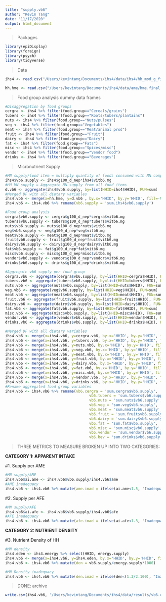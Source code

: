 ```yaml
---
title: "supply.vb6"
author: "Kevin Tang"
date: "11/17/2020"
output: html_document
---
```


> Packages

```r
library(epiDisplay)
library(foreign)
library(psych)
library(tidyverse)
```

>Data

```r
ihs4 <- read.csv("/Users/kevintang/Documents/ihs4/data/ihs4/hh_mod_g_final.csv")

hh.hme <- read.csv("/Users/kevintang/Documents/ihs4/data/ame/hme.final.csv")

```


>Food group analysis dummy data frames

```r
#Disaggregation by food groups
cergra <- ihs4 %>% filter(food.group=="Cereals/grains")
tubers <- ihs4 %>% filter(food.group=="Roots/tubers/plantains")
nuts <- ihs4 %>% filter(food.group=="Nuts/pulses")
veg <- ihs4 %>% filter(food.group=="Vegetables")
meat <- ihs4 %>% filter(food.group=="Meat/animal prod")
fruit <- ihs4 %>% filter(food.group=="Fruit")
dairy <- ihs4 %>% filter(food.group=="Dairy")
fat <- ihs4 %>% filter(food.group=="Fats")
misc <- ihs4 %>% filter(food.group=="Spices/misc")
vendor <- ihs4 %>% filter(food.group=="Vendor food")
drinks <- ihs4 %>% filter(food.group=="Beverages")
```

>Micronutrient Supply

```r
#MN supply/food item = multiply quantity of foods consumed with MN composition of food
ihs4$vb6.supply <- ihs4$g100_d_nep*ihs4$vitb6.mg
#HH MN supply = Aggregate MN supply from all food items 
d.vb6 <- aggregate(ihs4$vb6.supply, by=list(HHID=ihs4$HHID), FUN=sum)
#Merged DF with all dietary variables
ihs4.vb6 <- merge(x=hh.hme, y=d.vb6 , by.x='HHID', by.y='HHID', fill=-9999, all.x = TRUE)
ihs4.vb6 <- ihs4.vb6 %>% rename(vb6.supply = 'sum.ihs4$vb6.supply')

#Food group analysis
cergra$vb6.supply <- cergra$g100_d_nep*cergra$vitb6.mg
tubers$vb6.supply <- tubers$g100_d_nep*tubers$vitb6.mg
nuts$vb6.supply <- nuts$g100_d_nep*nuts$vitb6.mg
veg$vb6.supply <- veg$g100_d_nep*veg$vitb6.mg
meat$vb6.supply <- meat$g100_d_nep*meat$vitb6.mg
fruit$vb6.supply <- fruit$g100_d_nep*fruit$vitb6.mg
dairy$vb6.supply <- dairy$g100_d_nep*dairy$vitb6.mg
fat$vb6.supply <- fat$g100_d_nep*fat$vitb6.mg
misc$vb6.supply <- misc$g100_d_nep*misc$vitb6.mg
vendor$vb6.supply <- vendor$g100_d_nep*vendor$vitb6.mg
drinks$vb6.supply <- drinks$g100_d_nep*drinks$vitb6.mg

#Aggregate vb6 supply per food group
cergra.vb6 <- aggregate(cergra$vb6.supply, by=list(HHID=cergra$HHID), FUN=sum)
tubers.vb6 <- aggregate(tubers$vb6.supply, by=list(HHID=tubers$HHID), FUN=sum)
nuts.vb6 <- aggregate(nuts$vb6.supply, by=list(HHID=nuts$HHID), FUN=sum)
veg.vb6 <- aggregate(veg$vb6.supply, by=list(HHID=veg$HHID), FUN=sum)
meat.vb6 <- aggregate(meat$vb6.supply, by=list(HHID=meat$HHID), FUN=sum)
fruit.vb6 <- aggregate(fruit$vb6.supply, by=list(HHID=fruit$HHID), FUN=sum)
dairy.vb6 <- aggregate(dairy$vb6.supply, by=list(HHID=dairy$HHID), FUN=sum)
fat.vb6 <- aggregate(fat$vb6.supply, by=list(HHID=fat$HHID), FUN=sum)
misc.vb6 <- aggregate(misc$vb6.supply, by=list(HHID=misc$HHID), FUN=sum)
vendor.vb6 <- aggregate(vendor$vb6.supply, by=list(HHID=vendor$HHID), FUN=sum)
drinks.vb6 <- aggregate(drinks$vb6.supply, by=list(HHID=drinks$HHID), FUN=sum)

#Merged DF with all dietary variables
ihs4.vb6 <- merge(x=ihs4.vb6, y=cergra.vb6, by.x='HHID', by.y='HHID', fill=-9999, all.x = TRUE)
ihs4.vb6 <- merge(x=ihs4.vb6, y=tubers.vb6, by.x='HHID', by.y='HHID', fill=-9999, all.x = TRUE)
ihs4.vb6 <- merge(x=ihs4.vb6, y=nuts.vb6, by.x='HHID', by.y='HHID', fill=-9999, all.x = TRUE)
ihs4.vb6 <- merge(x=ihs4.vb6, y=veg.vb6, by.x='HHID', by.y='HHID', fill=-9999, all.x = TRUE)
ihs4.vb6 <- merge(x=ihs4.vb6, y=meat.vb6, by.x='HHID', by.y='HHID', fill=-9999, all.x = TRUE)
ihs4.vb6 <- merge(x=ihs4.vb6, y=fruit.vb6, by.x='HHID', by.y='HHID', fill=-9999, all.x = TRUE)
ihs4.vb6 <- merge(x=ihs4.vb6, y=dairy.vb6, by.x='HHID', by.y='HHID', fill=-9999, all.x = TRUE)
ihs4.vb6 <- merge(x=ihs4.vb6, y=fat.vb6, by.x='HHID', by.y='HHID', fill=-9999, all.x = TRUE)
ihs4.vb6 <- merge(x=ihs4.vb6, y=misc.vb6, by.x='HHID', by.y='HHID', fill=-9999, all.x = TRUE)
ihs4.vb6 <- merge(x=ihs4.vb6, y=vendor.vb6, by.x='HHID', by.y='HHID', fill=-9999, all.x = TRUE)
ihs4.vb6 <- merge(x=ihs4.vb6, y=drinks.vb6, by.x='HHID', by.y='HHID', fill=-9999, all.x = TRUE)
#Rename aggregated food group variables
ihs4.vb6 <- ihs4.vb6 %>% rename(vb6.cergra = 'sum.cergra$vb6.supply',
                                      vb6.tubers = 'sum.tubers$vb6.supply',
                                      vb6.nuts = 'sum.nuts$vb6.supply',
                                      vb6.veg = 'sum.veg$vb6.supply',
                                      vb6.meat = 'sum.meat$vb6.supply',
                                      vb6.fruit = 'sum.fruit$vb6.supply',
                                      vb6.dairy = 'sum.dairy$vb6.supply',
                                      vb6.fat = 'sum.fat$vb6.supply',
                                      vb6.misc = 'sum.misc$vb6.supply',
                                      vb6.vendor = 'sum.vendor$vb6.supply',
                                      vb6.bev = 'sum.drinks$vb6.supply')

```

>THREE METRICS TO MEASURE BROKEN UP INTO TWO CATEGORIES:

**CATEGORY 1: APPARENT INTAKE**

#1. Supply per AME

```r
#MN supply/AME
ihs4.vb6$ai.ame <- ihs4.vb6$vb6.supply/ihs4.vb6$ame
#AME inadequacy
ihs4.vb6 <- ihs4.vb6 %>% mutate(ame.inad = ifelse(ai.ame<1.5, "Inadequate", "Adequate"))
```

#2. Supply per AFE

```r
#MN supply/AFE
ihs4.vb6$ai.afe <- ihs4.vb6$vb6.supply/ihs4.vb6$afe
#AFE inadequacy
ihs4.vb6 <- ihs4.vb6 %>% mutate(afe.inad = ifelse(ai.afe<1.3, "Inadequate", "Adequate"))
```

**CATEGORY 2: NUTRIENT DENSITY**

#3. Nutrient Density of HH

```r
#MN density
ihs4.eden <- ihs4.energy %>% select(HHID, energy.supply)
ihs4.vb6 <- merge(x=ihs4.vb6, y=ihs4.eden, by.x='HHID', by.y='HHID', fill=-9999, all.x = TRUE)
ihs4.vb6 <- ihs4.vb6 %>% mutate(den = vb6.supply/energy.supply*1000)

#MN Density inadequacy
ihs4.vb6 <- ihs4.vb6 %>% mutate(den.inad = ifelse(den<(1.3/2.100), "Inadequate", "Adequate"))
```


> DONE: archive

```r
write.csv(ihs4.vb6, "/Users/kevintang/Documents/ihs4/data/results/vb6.csv")
```